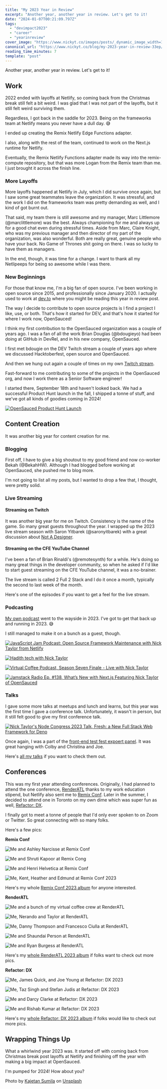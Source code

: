 ```yaml
---
title: "My 2023 Year in Review"
excerpt: "Another year, another year in review. Let's get to it!           Work   2022 ended with layoffs at..."
date: "2024-01-07T00:21:09.797Z"
tags:
  - "devimpact2023"
  - "career"
  - "yearinreview"
cover_image: "https://www.nickyt.co/images/posts/_dynamic_image_width=1000,height=420,fit=cover,gravity=auto,format=auto_https%3A%2F%2Fdev-to-uploads.s3.amazonaws.com%2Fuploads%2Farticles%2Fbbk01eogj9gi8wfxp3hr.jpg"
canonical_url: "https://www.nickyt.co/blog/my-2023-year-in-review-33ep/"
reading_time_minutes: 7
template: "post"
---
```



Another year, another year in review. Let's get to it!

## Work

2022 ended with layoffs at Netlify, so coming back from the Christmas break still felt a bit weird. I was glad that I was not part of the layoffs, but it still felt weird surviving them.

Regardless, I got back in the saddle for 2023. Being on the frameworks team at Netlify means you never have a dull day. 😅

I ended up creating the Remix Netlify Edge Functions adapter.

<Embed url="https://github.com/netlify/remix-compute/pull/16" />

I also, along with the rest of the team, continued to work on the Next.js runtime for Netlify.

<Embed url="https://github.com/netlify/next-runtime" />

Eventually, the Remix Netlify Functions adapter made its way into the remix-compute repository, but that was more Logan from the Remix team than me. I just brought it across the finish line.

<Embed url="https://github.com/netlify/remix-compute/pull/83" />

### More Layoffs

More layoffs happened at Netlify in July, which I did survive once again, but I saw some great teammates leave the organization. It was stressful, and the work I did on the frameworks team was pretty demanding as well, and I kind of got burnt out.

That said, my team there is still awesome and my manager, Marc Littlemore (@marclittlemore) was the best. Always championing for me and always up for a good chat even during stressful times. Aside from Marc, Claire Knight, who was my previous manager and then director of my part of the organization, was also wonderful. Both are really great, genuine people who have your back. No Game of Thrones shit going on there. I was so lucky to have them as managers.

In the end, though, it was time for a change. I want to thank all my Netlipeeps for being so awesome while I was there.

### New Beginnings

For those that know me, I'm a big fan of open source. I've been working in open source since 2015, and professionally since January 2020. I actually used to work at [dev.to](https://dev.to) where you might be reading this year in review post.

The way I decide to contribute to open source projects is I find a project I like, use, or both. That's how it started for DEV, and that's how it started for where I work now, OpenSauced!

I think my first contribution to the OpenSauced organization was a couple of years ago. I was a fan of all the work Brian Douglas (@bdougieyo) had been doing at GitHub in DevRel, and in his new company, OpenSauced.

I first met bdougie on the DEV Twitch stream a couple of years ago where we discussed Hacktoberfest, open source and OpenSauced.

<Embed url="https://www.youtube.com/watch?v=d1KCS6C4Rus" />

And then we hung out again a couple of times on my own [Twitch stream](https://nickyt.live).

<Embed url="https://www.youtube.com/watch?v=DeBAuW5Kf8c" />

Fast-forward to me contributing to some of the projects in the OpenSauced org, and now I work there as a Senior Software engineer!

I started there, September 18th and haven't looked back. We had a successful Product Hunt launch in the fall, I shipped a tonne of stuff, and we've got all kinds of goodies coming in 2024!

[![OpenSauced Product Hunt Launch](https://www.nickyt.co/images/posts/_practicaldev_image_fetch_s--eONepXaO--_c_limit%2Cf_auto%2Cfl_progressive%2Cq_auto%2Cw_800_https:__ph-files.imgix.net_f9856dc9-ee15-4c91-8b4f-544f8d362a87.png%3Fauto%3Dformat%26fit%3Dcrop%26frame%3D1%26h%3D512%26w%3D1024)](https://www.producthunt.com/products/opensauced?utm_source=badge-featured&utm_medium=badge#opensauced)

## Content Creation

It was another big year for content creation for me.

### Blogging

First off, I have to give a big shoutout to my good friend and now co-worker Bekah (@BekahHW). Although I had blogged before working at OpenSauced, she pushed me to blog more.

I'm not going to list all my posts, but I wanted to drop a few that, I thought, were pretty solid.

<Embed url="https://dev.to/opensauced/boost-productivity-with-the-github-cli-2mne" />

<Embed url="https://dev.to/opensauced/supercharge-your-repository-with-code-owners-4clg" />

<Embed url="https://dev.to/opensauced/migrating-from-jest-to-vitest-for-your-react-application-1b75" />

### Live Streaming

#### Streaming on Twitch

It was another big year for me on Twitch. Consistency is the name of the game. So many great guests throughout the year. I wrapped up the 2023 live stream season with Saron Yitbarek (@saronyitbarek) with a great discussion about [Not A Designer](https://notadesigner.io/subscribe?ref=oiDwhLbAda).

<Embed url="https://www.youtube.com/watch?v=gHnlfLrpq9s" />

#### Streaming on the CFE YouTube Channel

I've been a fan of Brian Rinaldi's (@remotesynth) for a while. He's doing so many great things in the developer community, so when he asked if I'd like to start guest streaming on the CFE YouTube channel, it was a no-brainer.

The live stream is called 2 Full 2 Stack and I do it once a month, typically the second to last week of the month.

Here's one of the episodes if you want to get a feel for the live stream.

<Embed url="https://www.youtube.com/watch?v=gj6ZYqmCmZo" />

### Podcasting

[My own podcast](https://www.nickyt.co/pages/podcast/) went to the wayside in 2023. I've got to get that back up and running in 2023. 😅

I still managed to make it on a bunch as a guest, though.

[![JavaScript Jam Podcast: Open Source Framework Maintenance with Nick Taylor from Netlify](https://www.nickyt.co/images/posts/_uploads_articles_43u1nk53i8is1952eiaj.png)](https://jsjam.transistor.fm/48)

[![Hadith tech with Nick Taylor](https://www.nickyt.co/images/posts/_uploads_articles_uqu7ctvbtg55tg1bipfl.png)](https://www.youtube.com/watch?v=lxrhk1-kJys)

[![Virtual Coffee Podcast, Season Seven Finale - Live with Nick Taylor](https://www.nickyt.co/images/posts/_uploads_articles_ynkzed3qshxm7yfb2hna.png)](https://virtualcoffee.io/podcast/season-seven-finale-live-with-nick-taylor)

<Embed url="https://www.youtube.com/watch?v=FN29LOTWh2Q" />

[![Jamstack Radio Ep. #138, What’s New with Next.js Featuring Nick Taylor of OpenSauced](https://www.nickyt.co/images/posts/_uploads_articles_ahmx92ntwa2utx45pmyi.png)]()

### Talks

I gave some more talks at meetups and lunch and learns, but this year was the first time I gave a conference talk. Unfortunately, it wasn't in person, but it still felt good to give my first conference talk.

[![Nick Taylor's Node Congress 2023 Talk, Fresh: a New Full Stack Web Framework for Deno](https://www.nickyt.co/images/posts/_uploads_articles_bhyrafgdmcfh9jc3n8yb.png)](https://www.nickyt.co/talks/fresh--a-new-full-stack-web-framework-for-deno-node-congress/)

Once again, I was a part of the [front-end test fest expoert panel](https://applitools.com/resources/events/fetf2023-panel-future-of-testing-how-ai-can-accelerate-release-pipelines/). It was great hanging with Colby and Christina and Joe.

<Embed url="https://youtu.be/dlw_g3RoeEY" />

Here's [all my talks](https://www.nickyt.co/pages/talks/) if you want to check them out.

## Conferences

This was my first year attending conferences. Originally, I had planned to attend the one conference, [RenderATL](https://www.renderatl.com/) thanks to my work education stipend, but Netlify also sent me to [Remix Conf](https://remix.run/conf/2023). Later in the summer, I decided to attend one in Toronto on my own dime which was super fun as well, [Refactor: DX](https://www.youtube.com/playlist?list=PLNoTOsTRYfvjiqZ8ttvNTxSH8KdfhCJAO).

I finally got to meet a tonne of people that I'd only ever spoken to on Zoom or Twitter. So great connecting with so many folks.

Here's a few pics:

**Remix Conf**

![Me and Ashley Narcisse at Remix Conf](https://www.nickyt.co/images/posts/_uploads_articles_m3wllhcg4yt1ecoar7f2.png)

![Me and Shruti Kapoor at Remix Cong](https://www.nickyt.co/images/posts/_uploads_articles_hrr8q6t2mlgbxx0wkquf.png)

![Me and Henri Helvetica at Remix Conf](https://www.nickyt.co/images/posts/_uploads_articles_mxeamflf02l13v8kh174.png)

![Me, Kent, Heather and Edmund at Remix Conf 2023](https://www.nickyt.co/images/posts/_uploads_articles_m4c2kqi9ukzehjymp65o.png)

Here's my whole [Remix Conf 2023 album](https://photos.app.goo.gl/9pcQcrhtZn1ECrft7) for anyone interested.

**RenderATL**

![Me and a bunch of my virtual coffee crew at RenderATL](https://www.nickyt.co/images/posts/_uploads_articles_e3cxq10ngty6u0fqhyn9.png)

![Me, Nerando and Taylor at RenderATL](https://www.nickyt.co/images/posts/_uploads_articles_r9ba3jqyb74q8sfzmciw.png)

![Me, Danny Thompson and Francesco Ciulla at RenderATL](https://www.nickyt.co/images/posts/_uploads_articles_0ae5eavgs14vv56sr0sl.png)

![Me and Shaundai Person at RenderATL](https://www.nickyt.co/images/posts/_uploads_articles_uarb258mri4oovglnlor.png)

![Me and Ryan Burgess at RenderATL](https://www.nickyt.co/images/posts/_uploads_articles_jy1msqhj157ummf7udy1.png)

Here's my [whole RenderATL 2023 album](https://photos.google.com/u/1/share/AF1QipN-5fVQ-dPkumkUHq5FdSC3HYgsVLfqrxHUcrtxYtQUSXUQyGitVtSnLT7IB2F_mw?key=aHhLYnR4SVpxa2NrME42b203WVY1ZEdJbTlsNUNB) if folks want to check out more pics.

**Refactor: DX**

![Me, James Quick, and Joe Young at Refactor: DX 2023](https://www.nickyt.co/images/posts/_uploads_articles_bn1021ei7f4yujo8w806.png)

![Me, Taz Singh and Stefan Judis at Refactor: DX 2023](https://www.nickyt.co/images/posts/_uploads_articles_r8wus3njn4ywbgst3six.png)

![Me and Darcy Clarke at Refactor: DX 2023](https://www.nickyt.co/images/posts/_uploads_articles_vs601ku2fajyrjxm3gb1.png)

![Me and Rishab Kumar at Refactor: DX 2023](https://www.nickyt.co/images/posts/_uploads_articles_9fawnlqowddp1vjnl3en.png)

Here's my [whole Refactor: DX 2023 album](https://photos.app.goo.gl/D1rXkk28Bjyig7GS8) if folks would like to check out more pics.

## Wrapping Things Up

What a whirlwind year 2023 was. It started off with coming back from Christmas break post layoffs at Netlify and finishing off the year with making a big impact at OpenSauced.

I'm pumped for 2024! How about you?

Photo by <a href="https://unsplash.com/@kajtek?utm_content=creditCopyText&utm_medium=referral&utm_source=unsplash">Kajetan Sumila</a> on <a href="https://unsplash.com/photos/a-screenshot-of-a-computer-bxaqUeVIGHU?utm_content=creditCopyText&utm_medium=referral&utm_source=unsplash">Unsplash</a>
